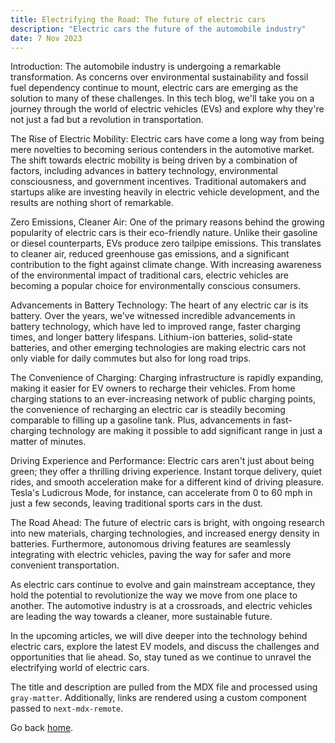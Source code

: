 ```yaml
---
title: Electrifying the Road: The future of electric cars
description: "Electric cars the future of the automobile industry"
date: 7 Nov 2023
---
```


Introduction:
The automobile industry is undergoing a remarkable transformation. As concerns over environmental sustainability and fossil fuel dependency continue to mount, electric cars are emerging as the solution to many of these challenges. In this tech blog, we'll take you on a journey through the world of electric vehicles (EVs) and explore why they're not just a fad but a revolution in transportation.

The Rise of Electric Mobility:
Electric cars have come a long way from being mere novelties to becoming serious contenders in the automotive market. The shift towards electric mobility is being driven by a combination of factors, including advances in battery technology, environmental consciousness, and government incentives. Traditional automakers and startups alike are investing heavily in electric vehicle development, and the results are nothing short of remarkable.

Zero Emissions, Cleaner Air:
One of the primary reasons behind the growing popularity of electric cars is their eco-friendly nature. Unlike their gasoline or diesel counterparts, EVs produce zero tailpipe emissions. This translates to cleaner air, reduced greenhouse gas emissions, and a significant contribution to the fight against climate change. With increasing awareness of the environmental impact of traditional cars, electric vehicles are becoming a popular choice for environmentally conscious consumers.

Advancements in Battery Technology:
The heart of any electric car is its battery. Over the years, we've witnessed incredible advancements in battery technology, which have led to improved range, faster charging times, and longer battery lifespans. Lithium-ion batteries, solid-state batteries, and other emerging technologies are making electric cars not only viable for daily commutes but also for long road trips.

The Convenience of Charging:
Charging infrastructure is rapidly expanding, making it easier for EV owners to recharge their vehicles. From home charging stations to an ever-increasing network of public charging points, the convenience of recharging an electric car is steadily becoming comparable to filling up a gasoline tank. Plus, advancements in fast-charging technology are making it possible to add significant range in just a matter of minutes.

Driving Experience and Performance:
Electric cars aren't just about being green; they offer a thrilling driving experience. Instant torque delivery, quiet rides, and smooth acceleration make for a different kind of driving pleasure. Tesla's Ludicrous Mode, for instance, can accelerate from 0 to 60 mph in just a few seconds, leaving traditional sports cars in the dust.

The Road Ahead:
The future of electric cars is bright, with ongoing research into new materials, charging technologies, and increased energy density in batteries. Furthermore, autonomous driving features are seamlessly integrating with electric vehicles, paving the way for safer and more convenient transportation.

As electric cars continue to evolve and gain mainstream acceptance, they hold the potential to revolutionize the way we move from one place to another. The automotive industry is at a crossroads, and electric vehicles are leading the way towards a cleaner, more sustainable future.

In the upcoming articles, we will dive deeper into the technology behind electric cars, explore the latest EV models, and discuss the challenges and opportunities that lie ahead. So, stay tuned as we continue to unravel the electrifying world of electric cars.

The title and description are pulled from the MDX file and processed using `gray-matter`. Additionally, links are rendered using a custom component passed to `next-mdx-remote`.

Go back [home](/).

